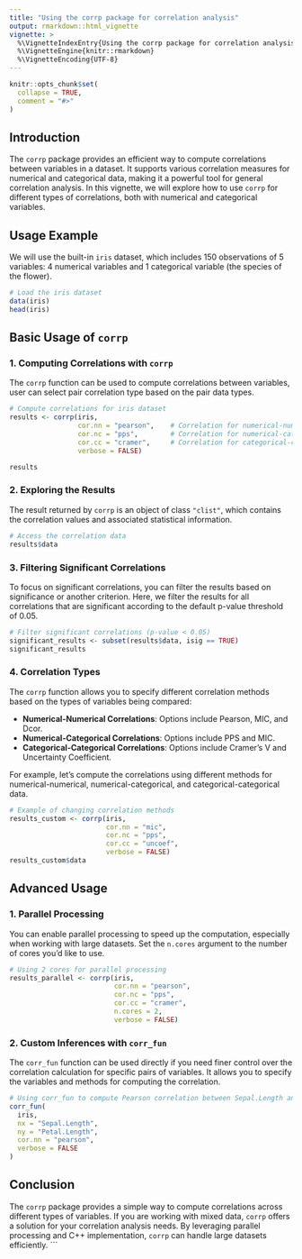 ```yaml
---
title: "Using the corrp package for correlation analysis"
output: rmarkdown::html_vignette
vignette: >
  %\VignetteIndexEntry{Using the corrp package for correlation analysis}
  %\VignetteEngine{knitr::rmarkdown}
  %\VignetteEncoding{UTF-8}
---
```


```r
knitr::opts_chunk$set(
  collapse = TRUE,
  comment = "#>"
)
```

## Introduction

The `corrp` package provides an efficient way to compute correlations between variables in a dataset. It supports various correlation measures for numerical and categorical data, making it a powerful tool for general correlation analysis. In this vignette, we will explore how to use `corrp` for different types of correlations, both with numerical and categorical variables.

## Usage Example

We will use the built-in `iris` dataset, which includes 150 observations of 5 variables: 4 numerical variables and 1 categorical variable (the species of the flower).

```r
# Load the iris dataset
data(iris)
head(iris)
```

## Basic Usage of `corrp`

### 1. Computing Correlations with `corrp`

The `corrp` function can be used to compute correlations between variables, user can select pair  correlation type based on the pair data types.

```r
# Compute correlations for iris dataset
results <- corrp(iris, 
                 cor.nn = "pearson",    # Correlation for numerical-numerical variables
                 cor.nc = "pps",        # Correlation for numerical-categorical variables
                 cor.cc = "cramer",     # Correlation for categorical-categorical variables
                 verbose = FALSE)

results
```

### 2. Exploring the Results

The result returned by `corrp` is an object of class `"clist"`, which contains the correlation values and associated statistical information.

```r
# Access the correlation data
results$data
```

### 3. Filtering Significant Correlations

To focus on significant correlations, you can filter the results based on significance or another criterion. Here, we filter the results for all correlations that are significant according to the default p-value threshold of 0.05.

```r
# Filter significant correlations (p-value < 0.05)
significant_results <- subset(results$data, isig == TRUE)
significant_results
```

### 4. Correlation Types

The `corrp` function allows you to specify different correlation methods based on the types of variables being compared:

- **Numerical-Numerical Correlations**: Options include Pearson, MIC, and Dcor.
- **Numerical-Categorical Correlations**: Options include PPS and MIC.
- **Categorical-Categorical Correlations**: Options include Cramer's V and Uncertainty Coefficient.

For example, let's compute the correlations using different methods for numerical-numerical, numerical-categorical, and categorical-categorical data.

```r
# Example of changing correlation methods
results_custom <- corrp(iris, 
                        cor.nn = "mic", 
                        cor.nc = "pps", 
                        cor.cc = "uncoef", 
                        verbose = FALSE)
results_custom$data
```

## Advanced Usage

### 1. Parallel Processing

You can enable parallel processing to speed up the computation, especially when working with large datasets. Set the `n.cores` argument to the number of cores you'd like to use.

```r
# Using 2 cores for parallel processing
results_parallel <- corrp(iris, 
                          cor.nn = "pearson", 
                          cor.nc = "pps", 
                          cor.cc = "cramer", 
                          n.cores = 2, 
                          verbose = FALSE)
```

### 2. Custom Inferences with `corr_fun`

The `corr_fun` function can be used directly if you need finer control over the correlation calculation for specific pairs of variables. It allows you to specify the variables and methods for computing the correlation.

```r
# Using corr_fun to compute Pearson correlation between Sepal.Length and Petal.Length
corr_fun(
  iris, 
  nx = "Sepal.Length", 
  ny = "Petal.Length", 
  cor.nn = "pearson", 
  verbose = FALSE
)
```


## Conclusion

The `corrp` package provides a simple way to compute correlations across different types of variables. If you are working with mixed data, `corrp` offers a solution for your correlation analysis needs. By leveraging parallel processing and C++ implementation, `corrp` can handle large datasets efficiently.
```

